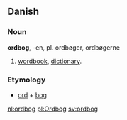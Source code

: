 == Danish ==
=== Noun ===
'''ordbog''', -en, pl. ordbøger, ordbøgerne

# [[wordbook]], [[dictionary]].

=== Etymology ===

* [[ord]] + [[bog]]

[[nl:ordbog]]
[[pl:Ordbog]]
[[sv:ordbog]]